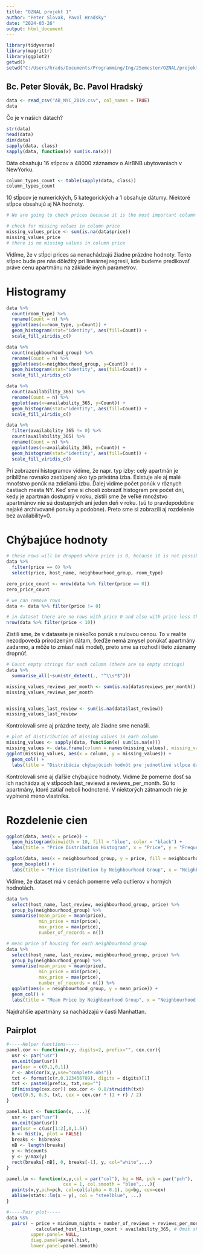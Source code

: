 ```yaml
---
title: "OZNAL projekt 1"
author: "Peter Slovak, Pavol Hradsky"
date: "2024-03-26"
output: html_document
---
```


```r
library(tidyverse)
library(magrittr)
library(ggplot2)
getwd() 
setwd("C:/Users/hrads/Documents/Programming/Ing/2Semester/OZNAL/projekt1") #set working directory
```

## Bc. Peter Slovák, Bc. Pavol Hradský


```r
data <- read_csv("AB_NYC_2019.csv", col_names = TRUE)
data
```
Čo je v našich dátach?
```r
str(data)
head(data)
dim(data)
sapply(data, class)
sapply(data, function(x) sum(is.na(x)))
```
Dáta obsahuju 16 stĺpcov a 48000 záznamov o AirBNB ubytovaniach v NewYorku. 

```r
column_types_count <- table(sapply(data, class))
column_types_count
```

10 stĺpcov je numerických, 5 kategorických a 1 obsahuje dátumy. Niektoré stĺpce obsahujú aj NA hodnoty.

```r
# We are going to check prices because it is the most important column for us, prediction will be done on this value

# check for missing values in column price
missing_values_price <- sum(is.na(data$price))
missing_values_price
# there is no missing values in column price
```
Vidíme, že v stĺpci prices sa nenachádzajú žiadne prázdne hodnoty. Tento stĺpec bude pre nás dôležitý pri lineárnej regresii, kde budeme predikovať práve cenu apartmánu na základe iných parametrov.

# Histogramy

```r
data %>%
  count(room_type) %>%
  rename(Count = n) %>%
  ggplot(aes(x=room_type, y=Count)) + 
  geom_histogram(stat="identity", aes(fill=Count)) + 
  scale_fill_viridis_c()

data %>%
  count(neighbourhood_group) %>%
  rename(Count = n) %>%
  ggplot(aes(x=neighbourhood_group, y=Count)) + 
  geom_histogram(stat="identity", aes(fill=Count)) + 
  scale_fill_viridis_c()

data %>%
  count(availability_365) %>%
  rename(Count = n) %>%
  ggplot(aes(x=availability_365, y=Count)) + 
  geom_histogram(stat="identity", aes(fill=Count)) + 
  scale_fill_viridis_c()

data %>%
  filter(availability_365 != 0) %>%
  count(availability_365) %>%
  rename(Count = n) %>%
  ggplot(aes(x=availability_365, y=Count)) + 
  geom_histogram(stat="identity", aes(fill=Count)) + 
  scale_fill_viridis_c()
```
Pri zobrazení histogramov vidíme, že napr. typ izby: celý apartmán je približne rovnako zastúpený ako typ privátna izba. Existuje ale aj malé mnoťstvo ponúk na zdieľanú izbu. Ďalej vidíme počet ponúk v rôznych častiach mesta NY. Keď sme si chceli zobraziť histogram pre počet dní, kedy je apartmán dostupný v roku, zistili sme že veľké množstvo apartmánov nie sú dostupných ani jeden deň v roku. (sú to pravdepodobne nejaké archivované ponuky a podobne). Preto sme si zobrazili aj rozdelenie bez availability=0.

# Chýbajúce hodnoty

```r
# these rows will be dropped where price is 0, because it is not possible to rent a room for free
data %>%
  filter(price == 0) %>%
  select(price, host_name, neighbourhood_group, room_type)

zero_price_count <- nrow(data %>% filter(price == 0))
zero_price_count

# we can remove rows 
data <- data %>% filter(price != 0)

# in dataset there are no rows with price 0 and also with price less than 10
nrow(data %>% filter(price < 10))
```

Zistili sme, že v datasete je niekoľko ponúk s nulovou cenou. To v realite nezodpovedá prirodzeným dátam, (keďže nemá zmysel ponúkať apartmány zadarmo, a môže to zmiasť náš model), preto sme sa rozhodli tieto záznamy dropnúť.

```r
# Count empty strings for each column (there are no empty strings)
data %>%
  summarise_all(~sum(str_detect(., "^\\s*$")))

missing_values_reviews_per_month <- sum(is.na(data$reviews_per_month))
missing_values_reviews_per_month


missing_values_last_review <- sum(is.na(data$last_review))
missing_values_last_review
```

Kontrolovali sme aj prázdne texty, ale žiadne sme nenašli.

```r
# plot of distiribution of missing values in each column
missing_values <- sapply(data, function(x) sum(is.na(x)))
missing_values <- data.frame(column = names(missing_values), missing_values = missing_values)
ggplot(missing_values, aes(x = column, y = missing_values)) +
  geom_col() +
  labs(title = "Distribúcia chýbajúcich hodnôt pre jednotlivé stĺpce datasetu", x = "Column", y = "Missing Values")
```

Kontrolovali sme aj ďaľšie chýbajúce hodnoty. Vidíme že pomerne dosť sa ich nachádza aj v stĺpcoch last_reviewd a reviews_per_month. Sú to apartmány, ktoré zatiaľ neboli hodnotené. V niektorých zátnamoch nie je vyplnené meno vlastníka.

# Rozdelenie cien

```r
ggplot(data, aes(x = price)) +
  geom_histogram(binwidth = 10, fill = "blue", color = "black") +
  labs(title = "Price Distribution Histogram", x = "Price", y = "Frequency")

ggplot(data, aes(x = neighbourhood_group, y = price, fill = neighbourhood_group)) +
  geom_boxplot() +
  labs(title = "Price Distribution by Neighbourhood Group", x = "Neighbourhood Group", y = "Price")
```

Vidíme, že dataset má v cenách pomerne veľa outlierov v horných hodnotách.

```r
data %>% 
  select(host_name, last_review, neighbourhood_group, price) %>%
  group_by(neighbourhood_group) %>% 
  summarise(mean_price = mean(price),
            min_price = min(price),
            max_price = max(price),
            number_of_records = n())

# mean price of housing for each neighbourhood group
data %>%
  select(host_name, last_review, neighbourhood_group, price) %>%
  group_by(neighbourhood_group) %>%
  summarise(mean_price = mean(price),
            min_price = min(price),
            max_price = max(price),
            number_of_records = n()) %>%
  ggplot(aes(x = neighbourhood_group, y = mean_price)) +
  geom_col() +
  labs(title = "Mean Price by Neighbourhood Group", x = "Neighbourhood Group", y = "Mean Price")

```
Najdrahšie apartmány sa nachádzajú v časti Manhattan.

## Pairplot

```r
#-----Helper functions-----
panel.cor <- function(x,y, digits=2, prefix="", cex.cor){
  usr <- par("usr")
  on.exit(par(usr))
  par(usr = c(0,1,0,1))
  r <- abs(cor(x,y,use="complete.obs"))
  txt <- format(c(r,0.123456789), digits = digits)[1]
  txt <- paste0(prefix, txt,sep="")
  if(missing(cex.cor)) cex.cor <- 0.8/strwidth(txt)
  text(0.5, 0.5, txt, cex = cex.cor * (1 + r) / 2)
}

panel.hist <- function(x, ...){
  usr <- par("usr")
  on.exit(par(usr))
  par(usr = c(usr[1:2],0,1.5))
  h <- hist(x, plot = FALSE)
  breaks <- h$breaks
  nB <- length(breaks)
  y <- h$counts
  y <- y/max(y)
  rect(breaks[-nB], 0, breaks[-1], y, col="white",...)
}

panel.lm <- function(x,y,col = par("col"), bg = NA, pch = par("pch"),
                     cex = 1, col.smooth = "blue",...){
  points(x,y,pch=pch, col=col(alpha = 0.1), bg=bg, cex=cex)
  abline(stats::lm(x ~ y), col = "steelblue", ...)
} 

#-----Pair plot-----
data %$%
  pairs( ~ price + minimum_nights + number_of_reviews + reviews_per_month +
           calculated_host_listings_count + availability_365, # Omit skill_moves from plotting       
         upper.panel= NULL, 
         diag.panel=panel.hist,
         lower.panel=panel.smooth)
```
